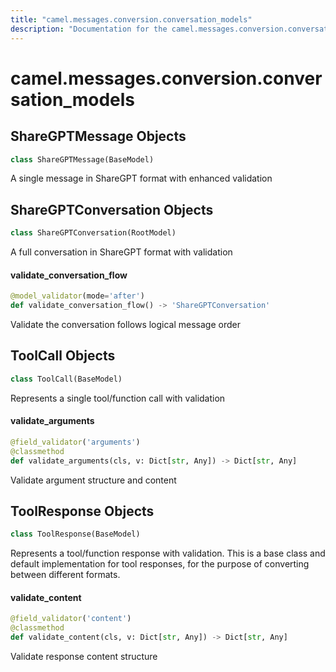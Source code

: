 ```yaml
---
title: "camel.messages.conversion.conversation_models"
description: "Documentation for the camel.messages.conversion.conversation_models module"
---
```


<a id="camel.messages.conversion.conversation_models"></a>

# camel.messages.conversion.conversation\_models

<a id="camel.messages.conversion.conversation_models.ShareGPTMessage"></a>

## ShareGPTMessage Objects

```python
class ShareGPTMessage(BaseModel)
```

A single message in ShareGPT format with enhanced validation

<a id="camel.messages.conversion.conversation_models.ShareGPTConversation"></a>

## ShareGPTConversation Objects

```python
class ShareGPTConversation(RootModel)
```

A full conversation in ShareGPT format with validation

<a id="camel.messages.conversion.conversation_models.ShareGPTConversation.validate_conversation_flow"></a>

#### validate\_conversation\_flow

```python
@model_validator(mode='after')
def validate_conversation_flow() -> 'ShareGPTConversation'
```

Validate the conversation follows logical message order

<a id="camel.messages.conversion.conversation_models.ToolCall"></a>

## ToolCall Objects

```python
class ToolCall(BaseModel)
```

Represents a single tool/function call with validation

<a id="camel.messages.conversion.conversation_models.ToolCall.validate_arguments"></a>

#### validate\_arguments

```python
@field_validator('arguments')
@classmethod
def validate_arguments(cls, v: Dict[str, Any]) -> Dict[str, Any]
```

Validate argument structure and content

<a id="camel.messages.conversion.conversation_models.ToolResponse"></a>

## ToolResponse Objects

```python
class ToolResponse(BaseModel)
```

Represents a tool/function response with validation. This is a
base class and default implementation for tool responses, for the purpose
of converting between different formats.

<a id="camel.messages.conversion.conversation_models.ToolResponse.validate_content"></a>

#### validate\_content

```python
@field_validator('content')
@classmethod
def validate_content(cls, v: Dict[str, Any]) -> Dict[str, Any]
```

Validate response content structure

